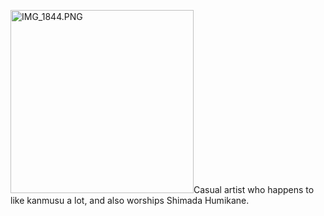 [[File:IMG 1844.PNG|thumb|293x293px]]Casual artist who happens to like kanmusu a lot, and also worships Shimada Humikane.